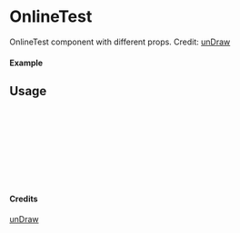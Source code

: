 
<Meta of={OnlineTest} title="unDraw/OnlineTest" />

# OnlineTest

OnlineTest component with different props.
Credit: [unDraw](https://undraw.co/illustrations)

#### Example

<Canvas of={OnlineTest.Primary} />

## Usage

```ts
import { OnlineTest } from "yadl-ui";

const Example = () => {
  return (
      <OnlineTest />
  );
};

export default Example;
```

#### Credits
[unDraw](https://undraw.co/illustrations)
